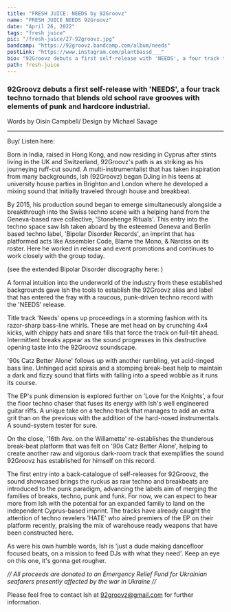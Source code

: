 ---
title: "FRESH JUICE: NEEDS by 92Groovz"
name: "FRESH JUICE NEEDS 92Groovz"
date: "April 26, 2022"
tags: "fresh juice"
pic: "/fresh-juice/27-92groovz.jpg"
bandcamp: "https://92groovz.bandcamp.com/album/needs"
postLink: "https://www.instagram.com/plantbassd___"
bio: "92Groovz debuts a first self-release with 'NEEDS', a four track techno tornado that blends old school rave grooves with elements of punk and hardcore industrial"
path: fresh-juice
---

### 92Groovz debuts a first self-release with 'NEEDS', a four track techno tornado that blends old school rave grooves with elements of punk and hardcore industrial.

<p className="smallText">Words by Oisín Campbell/ Design by Michael Savage</p>

<hr />

<BandCamp src="album=3336911341" />

Buy/ Listen here: <HoverLink url="92groovz.bandcamp.com/album/needs" inline external />

Born in India, raised in Hong Kong, and now residing in Cyprus after stints living in the UK and Switzerland, 92Groovz's path is as striking as his journeying ruff-cut sound. A multi-instrumentalist that has taken inspiration from many backgrounds, Ish (92Groovz) began DJing in his teens at university house parties in Brighton and London where he developed a mixing sound that initially traveled through house and breakbeat.

By 2015, his production sound began to emerge simultaneously alongside a breakthrough into the Swiss techno scene with a helping hand from the Geneva-based rave collective, 'Stonehenge Rituals'. This entry into the techno space saw Ish taken aboard by the esteemed Geneva and Berlin based techno label, 'Bipolar Disorder Records', an imprint that has platformed acts like Assembler Code, Blame the Mono, & Narciss on its roster. Here he worked in release and event promotions and continues to work closely with the group today.

<Picture src="/fresh-juice/27-bipolar.jpg" alt="Bipolar disorder rec cover pic" size={1200} />

(see the extended Bipolar Disorder discography here: <HoverLink url="bipolardisorder1.bandcamp.com/" inline external />)

A formal intuition into the underworld of the industry from these established backgrounds gave Ish the tools to establish the 92Groovz alias and label that has entered the fray with a raucous, punk-driven techno record with the 'NEEDS' release.

Title track 'Needs' opens up proceedings in a storming fashion with its razor-sharp bass-line whirls. These are met head on by crunching 4x4 kicks, with chippy hats and snare fills that force the track on full-tilt ahead. Intermittent breaks appear as the sound progresses in this destructive opening taste into the 92Groovz soundscape.

'90s Catz Better Alone' follows up with another rumbling, yet acid-tinged bass line. Unhinged acid spirals and a stomping break-beat help to maintain a dark and fizzy sound that flirts with falling into a speed wobble as it runs its course.

The EP's punk dimension is explored further on 'Love for the Knights', a four the floor techno chaser that fuses its energy with Ish's well engineered guitar riffs. A unique take on a techno track that manages to add an extra grit than on the previous with the addition of the hard-nosed instrumentals. A sound-system tester for sure.

On the close, '16th Ave. on the Willamette' re-establishes the thunderous break-beat platform that was felt on '90s Catz Better Alone', helping to create another raw and vigorous dark-room track that exemplifies the sound 92Groovz has established for himself on this record.

The first entry into a back-catalogue of self-releases for 92Groovz, the sound showcased brings the ruckus as raw techno and breakbeats are introduced to the punk paradigm, advancing the labels aim of merging the families of breaks, techno, punk and funk. For now, we can expect to hear more from Ish with the potential for an expanded family to land on the independent Cyprus-based imprint. The tracks have already caught the attention of techno revelers 'HATE' who aired premiers of the EP on their platform recently, praising the mix of warehouse ready weapons that have been constructed here.

As were his own humble words, Ish is 'just a dude making dancefloor focused beats, on a mission to feed DJs with what they need'. Keep an eye on this one, it's gonna get rougher.

_// All proceeds are donated to an Emergency Relief Fund for Ukrainian seafarers presently affected by the war in Ukraine //_

Please feel free to contact Ish at 92groovz@gmail.com for further information.
